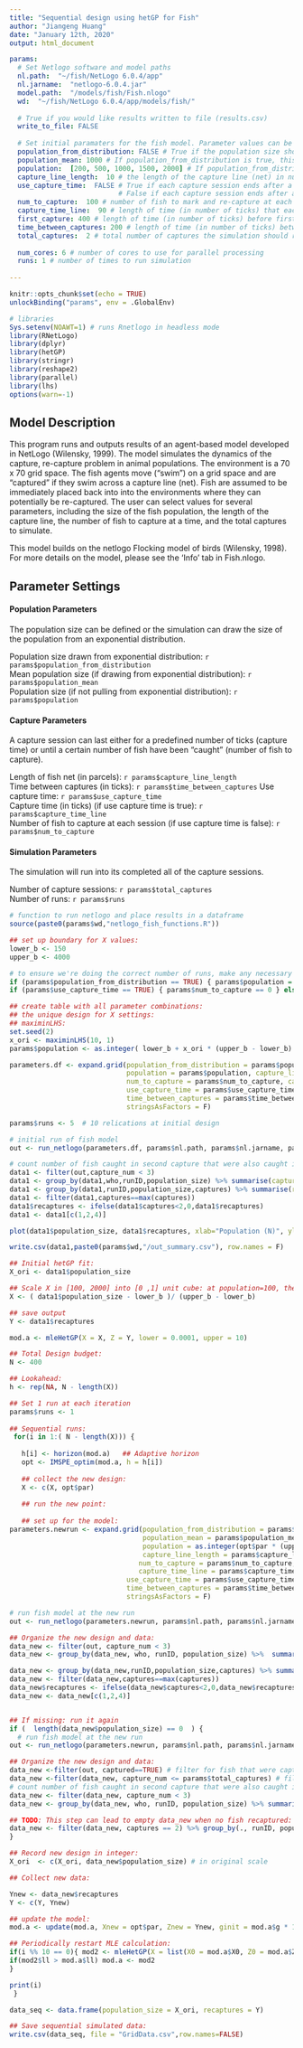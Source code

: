 ```yaml
---
title: "Sequential design using hetGP for Fish"
author: "Jiangeng Huang"
date: "January 12th, 2020"
output: html_document

params:
  # Set Netlogo software and model paths
  nl.path:  "~/fish/NetLogo 6.0.4/app"
  nl.jarname:  "netlogo-6.0.4.jar"
  model.path:  "/models/fish/Fish.nlogo"
  wd:  "~/fish/NetLogo 6.0.4/app/models/fish/"
  
  # True if you would like results written to file (results.csv)
  write_to_file: FALSE
  
  # Set initial paramaters for the fish model. Parameter values can be in the form of a single value or a list of values (e.g., population: [1000,2000])
  population_from_distribution: FALSE # True if the population size should be drawn from an exponential distribution
  population_mean: 1000 # If population_from_distribution is true, this is the mean of the exponential
  population:  [200, 500, 1000, 1500, 2000] # If population_from_distribution is false, use this population size
  capture_line_length:  10 # the length of the capture line (net) in number of parcels
  use_capture_time:  FALSE # True if each capture session ends after a certain number of ticks; 
                           # False if each capture session ends after a certain number of fish are caught  
  num_to_capture:  100 # number of fish to mark and re-capture at each capture session
  capture_time_line:  90 # length of time (in number of ticks) that each capture session should last
  first_capture: 400 # length of time (in number of ticks) before first capture begins
  time_between_captures: 200 # length of time (in number of ticks) between capture sessions
  total_captures:  2 # total number of captures the simulation should run
  
  num_cores: 6 # number of cores to use for parallel processing
  runs: 1 # number of times to run simulation
  
---
```


```r
knitr::opts_chunk$set(echo = TRUE)
unlockBinding("params", env = .GlobalEnv)

# libraries
Sys.setenv(NOAWT=1) # runs Rnetlogo in headless mode
library(RNetLogo)
library(dplyr)
library(hetGP)
library(stringr)
library(reshape2)
library(parallel)
library(lhs)
options(warn=-1)
```

## Model Description

This program runs and outputs results of an agent-based model developed in NetLogo (Wilensky, 1999). The model simulates the dynamics of the capture, re-capture problem in animal populations. The environment is a 70 x 70 grid space. The fish agents move ("swim") on a grid space and are "captured" if they swim across a capture line (net). Fish are assumed to be immediately placed back into into the environments where they can potentially be re-captured. The user can select values for several parameters, including the size of the fish population, the length of the capture line, the number of fish to capture at a time, and the total captures to simulate.

This model builds on the netlogo Flocking model of birds (Wilensky, 1998). For more details on the model, please see the 'Info' tab in Fish.nlogo.

## Parameter Settings

#### Population Parameters
The population size can be defined or the simulation can draw the size of the population from an exponential distribution. 

Population size drawn from exponential distribution: `r params$population_from_distribution`  
Mean population size (if drawing from exponential distribution): `r params$population_mean`  
Population size (if not pulling from exponential distribution): `r params$population`  

#### Capture Parameters
A capture session can last either for a predefined number of ticks (capture time) or until a certain number of fish have been "caught" (number of fish to capture).  

Length of fish net (in parcels): `r params$capture_line_length`  
Time between captures (in ticks): `r params$time_between_captures`
Use capture time:  `r params$use_capture_time`  
Capture time (in ticks) (if use capture time is true):  `r params$capture_time_line`  
Number of fish to capture at each session (if use capture time is false):  `r params$num_to_capture` 
 
#### Simulation Parameters
The simulation will run into its completed all of the capture sessions.  

Number of capture sessions:  `r params$total_captures`  
Number of runs:  `r params$runs`  


```r
# function to run netlogo and place results in a dataframe
source(paste0(params$wd,"netlogo_fish_functions.R"))

## set up boundary for X values: 
lower_b <- 150
upper_b <- 4000

# to ensure we're doing the correct number of runs, make any necessary parameter adjustments given certain criteria
if (params$population_from_distribution == TRUE) { params$population = 0 }
if (params$use_capture_time == TRUE) { params$num_to_capture == 0 } else { params$capture_time_line == 0 }

## create table with all parameter combinations: 
## the unique design for X settings: 
## maximinLHS: 
set.seed(2)
x_ori <- maximinLHS(10, 1)
params$population <- as.integer( lower_b + x_ori * (upper_b - lower_b) )

parameters.df <- expand.grid(population_from_distribution = params$population_from_distribution, population_mean = params$population_mean,
                             population = params$population, capture_line_length = params$capture_line_length, 
                             num_to_capture = params$num_to_capture, capture_time_line = params$capture_time_line,
                             use_capture_time = params$use_capture_time, total_captures = params$total_captures,
                             time_between_captures = params$time_between_captures,
                             stringsAsFactors = F)

params$runs <- 5  # 10 relications at initial design

# initial run of fish model
out <- run_netlogo(parameters.df, params$nl.path, params$nl.jarname, params$model.path, params$runs, params$num_cores)

# count number of fish caught in second capture that were also caught in first capture
data1 <- filter(out,capture_num < 3)
data1 <- group_by(data1,who,runID,population_size) %>% summarise(captures = sum(captured))
data1 <- group_by(data1,runID,population_size,captures) %>% summarise(recaptures=n())
data1 <- filter(data1,captures==max(captures))
data1$recaptures <- ifelse(data1$captures<2,0,data1$recaptures)
data1 <- data1[c(1,2,4)]

plot(data1$population_size, data1$recaptures, xlab="Population (N)", ylab="Recaptured (r2)")

write.csv(data1,paste0(params$wd,"/out_summary.csv"), row.names = F)

## Initial hetGP fit: 
X_ori <- data1$population_size

## Scale X in [100, 2000] into [0 ,1] unit cube: at population=100, the recapture is 100% 
X <- ( data1$population_size - lower_b )/ (upper_b - lower_b)   

## save output
Y <- data1$recaptures

mod.a <- mleHetGP(X = X, Z = Y, lower = 0.0001, upper = 10)

## Total Design budget: 
N <- 400

## Lookahead: 
h <- rep(NA, N - length(X))

## Set 1 run at each iteration
params$runs <- 1
   
## Sequential runs: 
 for(i in 1:( N - length(X))) {
   
   h[i] <- horizon(mod.a)   ## Adaptive horizon
   opt <- IMSPE_optim(mod.a, h = h[i])
   
   ## collect the new design: 
   X <- c(X, opt$par)
   
   ## run the new point: 
   
   ## set up for the model: 
parameters.newrun <- expand.grid(population_from_distribution = params$population_from_distribution, 
                                 population_mean = params$population_mean,
                                 population = as.integer(opt$par * (upper_b - lower_b) + lower_b),  ## change input population as integer
                                 capture_line_length = params$capture_line_length,
                                num_to_capture = params$num_to_capture, 
                                capture_time_line = params$capture_time_line,
                             use_capture_time = params$use_capture_time, total_captures = params$total_captures,
                             time_between_captures = params$time_between_captures,
                             stringsAsFactors = F)

# run fish model at the new run
out <- run_netlogo(parameters.newrun, params$nl.path, params$nl.jarname, params$model.path, params$runs, params$num_cores)

## Organize the new design and data: 
data_new <- filter(out, capture_num < 3)
data_new <- group_by(data_new, who, runID, population_size) %>%  summarise(captures = sum(captured))

data_new <- group_by(data_new,runID,population_size,captures) %>% summarise(recaptures=n())
data_new <- filter(data_new,captures==max(captures))
data_new$recaptures <- ifelse(data_new$captures<2,0,data_new$recaptures)
data_new <- data_new[c(1,2,4)]


## If missing: run it again 
if (  length(data_new$population_size) == 0  ) {
  # run fish model at the new run
out <- run_netlogo(parameters.newrun, params$nl.path, params$nl.jarname, params$model.path, params$runs, params$num_cores)

## Organize the new design and data: 
data_new <-filter(out, captured==TRUE) # filter for fish that were captured at least once
data_new <-filter(data_new, capture_num <= params$total_captures) # filter out any fish that may have been caught in extra capture at end of simulation
# count number of fish caught in second capture that were also caught in first capture
data_new <- filter(data_new, capture_num < 3)
data_new <- group_by(data_new, who, runID, population_size) %>% summarise(captures = n())

## TODO: This step can lead to empty data_new when no fish recaptured: 
data_new <- filter(data_new, captures == 2) %>% group_by(., runID, population_size) %>% summarise(recaptures=n())
}

## Record new design in integer:
X_ori  <- c(X_ori, data_new$population_size) # in original scale

## Collect new data: 

Ynew <- data_new$recaptures
Y <- c(Y, Ynew)

## update the model:
mod.a <- update(mod.a, Xnew = opt$par, Znew = Ynew, ginit = mod.a$g * 1.01)

## Periodically restart MLE calculation:
if(i %% 10 == 0){ mod2 <- mleHetGP(X = list(X0 = mod.a$X0, Z0 = mod.a$Z0, mult = mod.a$mult), Z = mod.a$Z, lower = 0.0001, upper = 1)
if(mod2$ll > mod.a$ll) mod.a <- mod2
}

print(i)
 }

data_seq <- data.frame(population_size = X_ori, recaptures = Y)

## Save sequential simulated data:
write.csv(data_seq, file = "GridData.csv",row.names=FALSE)
```

